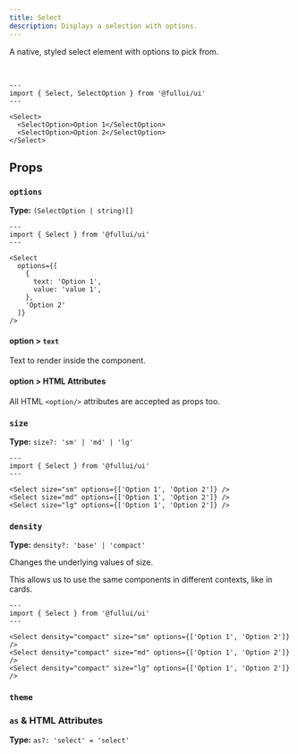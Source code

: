```yaml
---
title: Select
description: Displays a selection with options.
---
```


A native, styled select element with options to pick from. 

<br/>

```astro live
---
import { Select, SelectOption } from '@fullui/ui'
---

<Select>
  <SelectOption>Option 1</SelectOption>
  <SelectOption>Option 2</SelectOption>
</Select>
```

## Props
### `options`
**Type:** `(SelectOption | string)[]`

```astro live
---
import { Select } from '@fullui/ui'
---

<Select
  options={[
    {
      text: 'Option 1',
      value: 'value 1',
    },
    'Option 2'
  ]}
/>
```

#### option > `text`
Text to render inside the component.

#### option > HTML Attributes
All HTML `<option/>` attributes are accepted as props too.

### `size`
**Type:** `size?: 'sm' | 'md' | 'lg'`
```astro live
---
import { Select } from '@fullui/ui'
---

<Select size="sm" options={['Option 1', 'Option 2']} />
<Select size="md" options={['Option 1', 'Option 2']} />
<Select size="lg" options={['Option 1', 'Option 2']} />
```

### `density`
**Type:** `density?: 'base' | 'compact'`

Changes the underlying values of size.

This allows us to use the same components in different contexts, like in cards.

```astro live
---
import { Select } from '@fullui/ui'
---

<Select density="compact" size="sm" options={['Option 1', 'Option 2']} />
<Select density="compact" size="md" options={['Option 1', 'Option 2']} />
<Select density="compact" size="lg" options={['Option 1', 'Option 2']} />
```

### `theme`
<Theming/>

### `as` & HTML Attributes
**Type:** `as?: 'select' = 'select'`
<AsProp/>